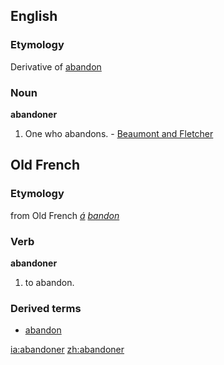 ==English==

===Etymology===
Derivative of [[abandon]]

===Noun===
'''abandoner'''
# One who abandons. - [[Beaumont and Fletcher]]

==Old French==
===Etymology===
from Old French ''[[á]] [[bandon]]''

===Verb===
'''abandoner'''
#to abandon.

===Derived terms===
*[[abandon]]

[[ia:abandoner]]
[[zh:abandoner]]